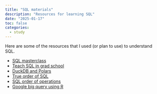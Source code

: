 ```yaml
---
title: "SQL materials"
description: "Resources for learning SQL"
date: "2025-01-17"
toc: false
categories:
  - study
---
```


Here are some of the resources that I used (or plan to use) to understand SQL.

- [SQL masterclass](https://nomadcoders.co/sql-masterclass/lobby)
- [Teach SQL in grad school](https://alemartinello.com/posts/2024-12_TeachSQLinGradSchool.html)
- [DuckDB and Polars](https://grantmcdermott.com/duckdb-polars/)
- [True order of SQL](https://blog.jooq.org/a-beginners-guide-to-the-true-order-of-sql-operations/)
- [SQL order of operations](https://www.eversql.com/sql-order-of-operations-sql-query-order-of-execution/)
- [Google big query using R](http://jsmayorga.com/post/getting-global-fishing-watch-from-google-bigquery-using-r/)